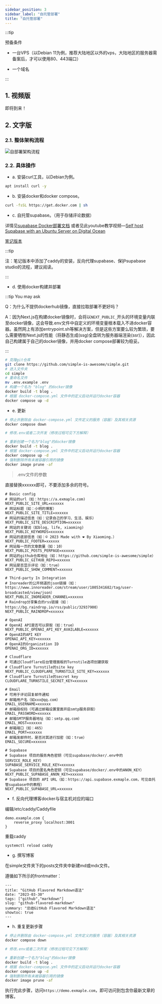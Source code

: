 ```yaml
---
sidebar_position: 3
sidebar_label: "自托管部署"
title: "自托管部署"
---
```


:::tip

预备条件

- 一台VPS（以Debian 11为例，推荐大陆地区以外的vps，大陆地区的服务器需备案后，才可以使用80、443端口）

- 一个域名

:::

## 1. 视频版

即将到来！

## 2. 文字版


### 2.1. 整体架构流程

![自部署架构流程](https://vip2.loli.io/2023/04/20/cKXVud7n9YIeZEz.webp)

### 2.2. 具体操作

- a. 安装curl工具，以Debian为例。

```bash
apt install curl -y
```

- b. 安装docker和docker compose。

```bash
curl -fsSL https://get.docker.com | sh
```

- c. 自托管supabase。（用于存储评论数据）

详情见[supabase Docker部署文档](https://supabase.com/docs/guides/self-hosting/docker)
或者见此youtube教学视频—[Self host Supabase with an Ubuntu Server on Digital Ocean](https://www.youtube.com/watch?v=0bqxrm4PnMA)

[笔记版本](https://gist.github.com/real-jiakai/868f3a1c0aed5493d1c4dafc27d5cff8)

:::tip

注：笔记版本中添加了caddy的安装，反向代理supabase、保护supabase studio的流程，建议阅读。

:::

- d. 使用docker构建并部署

:::tip You may ask

Q：为什么不提供dockerhub镜像，直接拉取部署不更好吗？

A：因为Next.js在构建docker镜像时，会将以`NEXT_PUBLIC_`开头的环境变量内联至docker镜像，这会导致.env文件中自定义的环境变量根本载入不进docker容器。虽然网上有添加entrypoint.sh等解决方案，但是这些方案要么较为繁琐，要么需要牺牲Next.js的性能（将静态生成(ssg)全盘转为服务器端渲染(ssr)），因此自己构建属于自己的docker镜像，并用docker compose部署较为稳妥。

:::

```bash
# 克隆git仓库
git clone https://github.com/simple-is-awesome/simple.git
# 进入文件夹
cd simple
# 重命名文件
mv .env.example .env
# 构建一个名为 "blog" 的docker镜像
docker build -t blog .
# 根据 docker-compose.yml 文件中的定义启动并运行docker容器
docker compose up -d
```

- e. 更新

```bash
# 停止并删除由 docker-compose.yml 文件定义的服务（容器）及其相关资源
docker compose down

# 修改.env或者二次开发（修改过程可见下方解释）

# 重新创建一个名为"blog"的docker镜像
docker build -t blog .
# 根据 docker-compose.yml 文件中的定义启动并运行docker容器
docker compose up -d
# 强制删除所有未被容器引用的镜像
docker image prune -af
```

> .env文件的参数

直接替换xxxxxx即可，不要添加多余的符号。

```
# Basic config
# 网站的url（如：https://a.exmaple.com)
NEXT_PUBLIC_SITE_URL=xxxxxx
# 网站标题（如：小明的博客）
NEXT_PUBLIC_SITE_TITLE=xxxxxx
# 网站的描述信息（如：记录自己的学习、生活、娱乐）
NEXT_PUBLIC_SITE_DESCRIPTION=xxxxxx
# 网站的关键词（如blog, life, xiaoming)
NEXT_PUBLIC_KEYWORDS=xxxxxx
# 网站的底部信息（如：© 2023 Made with ❤️ By Xiaoming.）
NEXT_PUBLIC_FOOTER=xxxxxx
# 网站每一页的文章数量（如：10）
NEXT_PUBLIC_POSTS_PERPAGE=xxxxxx
# 网站的github仓库地址（如：https://github.com/simple-is-awesome/simple）
NEXT_PUBLIC_GITHUB_REPO=xxxxxx
# 网站是否显示评论（如：true）
NEXT_PUBLIC_SHOW_COMMENT=xxxxxx

# Third-party In Integration
# Inoreader的公开频道的json链接（如：https://www.innoreader.com/stream/user/1005341682/tag/user-broadcasted/view/json）
NEXT_PUBLIC_INOREADER_CHANNEL=xxxxxx
# Raindrop分享集合的rss链接（如：https://bg.raindrop.io/rss/public/32937900）
NEXT_PUBLIC_RAINDROP=xxxxxx

# OpenAI
# OpenAI API是否可以获取（如：true）
NEXT_PUBLIC_OPENAI_API_KEY_AVAILABLE=xxxxxx
# OpenAI的API KEY
OPENAI_API_KEY=xxxxxx
# OpenAI的Organization ID
OPENAI_ORG_ID=xxxxxx

# Cloudflare
# 可通过Cloudflare后台管理面板的Turnstile选项创建获取
# Cloudflare Turnstile的site key
NEXT_PUBLIC_CLOUDFLARE_TURNSTILE_SITE_KEY=xxxxxx
# Cloudflare Turnstile的secret key
CLOUDFLARE_TURNSTILE_SECRET_KEY=xxxxxx

# Email
# 可用于评论回复邮件通知
# 邮箱用户名（如xxx@qq.com）
EMAIL_USERNAME=xxxxxx
# 邮箱授权码（可通过邮箱设置里面开启smtp服务获取）
EMAIL_PASSWORD=xxxxxx
# 邮箱SMTP服务器地址（如：smtp.qq.com）
EMAIL_HOST=xxxxxx
# 邮箱端口（如：465）
EMAIL_PORT=xxxxxx
# 邮箱发邮件时，是否对其进行加密（如：true）
EMAIL_SECURE=xxxxxx

# Supabase
# Supabase 项目的服务角色密钥（可见supabase/docker/.env中的SERVICE_ROLE_KEY）
SUPABASE_SERVICE_ROLE_KEY=xxxxxx
# Supabase 项目的匿名角色密钥（可见supabase/docker/.env中的ANON_KEY）
NEXT_PUBLIC_SUPABASE_ANON_KEY=xxxxxx
# Supabase 项目的 API URL（如：https://api.supabase.exmaple.com，可见自托管supabase中的教程）
NEXT_PUBLIC_SUPABASE_URL=xxxxxx
```

- f. 反向代理博客docker与宿主机对应的端口

编辑/etc/caddy/Caddyfile

```
demo.example.com {
	reverse_proxy localhost:3001
}
```

重载caddy

```bash
systemctl reload caddy
```

- g. 撰写博客

在simple文件夹下的posts文件夹中新建md或mdx文件。

遵循如下所示的frontmatter：

```
---
title: "GitHub Flavored Markdown语法"
date: "2023-03-30"
tags: ["github","markdown"]
slug: "github-flavored-markdown"
summary: "总结GitHub Flavored Markdown语法"
showtoc: true
---
```

- h. 重复更新步骤

```bash
# 停止并删除由 docker-compose.yml 文件定义的服务（容器）及其相关资源
docker compose down

# 修改.env或者二次开发（修改过程可见下方解释）

# 重新创建一个名为"blog"的docker镜像
docker build -t blog .
# 根据 docker-compose.yml 文件中的定义启动并运行docker容器
docker compose up -d
# 强制删除所有未被容器引用的镜像
docker image prune -af
```

执行完此步骤，访问`https://demo.exmaple.com`，即可访问到包含你最新文章的博客。
